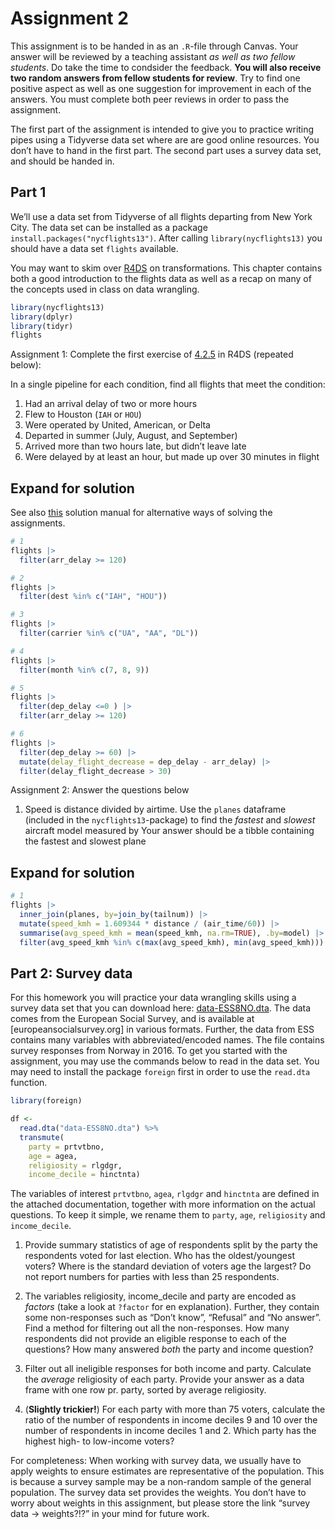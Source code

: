 # Assignment 2 {.unnumbered}

::: callout-note
This assignment is to be handed in as an `.R`-file through Canvas. Your answer will be reviewed by a teaching assistant *as well as two fellow students*. Do take the time to condsider the feedback. **You will also receive two random answers from fellow students for review**. Try to find one positive aspect as well as one suggestion for improvement in each of the answers. You must complete both peer reviews in order to pass the assignment.
:::

The first part of the assignment is intended to give you to practice writing pipes using a Tidyverse data set where are are good online resources. You don't have to hand in the first part. The second part uses a survey data set, and should be handed in.

## Part 1 {.unnumbered}

We'll use a data set from Tidyverse of all flights departing from New York City. The data set can be installed as a package `install.packages("nycflights13")`. After calling `library(nycflights13)` you should have a data set `flights` available.

You may want to skim over [R4DS](https://r4ds.hadley.nz/data-transform.html) on transformations. This chapter contains both a good introduction to the flights data as well as a recap on many of the concepts used in class on data wrangling.

```r
library(nycflights13) 
library(dplyr)
library(tidyr)
flights
```

Assignment 1: Complete the first exercise of [4.2.5](https://jrnold.github.io/r4ds-exercise-solutions/transform.html) in R4DS (repeated below):

In a single pipeline for each condition, find all flights that meet the condition:

1.  Had an arrival delay of two or more hours
2.  Flew to Houston (`IAH` or `HOU`)
3.  Were operated by United, American, or Delta
4.  Departed in summer (July, August, and September)
5.  Arrived more than two hours late, but didn't leave late
6.  Were delayed by at least an hour, but made up over 30 minutes in flight

::: {.callout-note collapse="true" icon="false"}
## Expand for solution

See also [this](https://jrnold.github.io/r4ds-exercise-solutions/transform.html) solution manual for alternative ways of solving the assignments.

```r
# 1
flights |> 
  filter(arr_delay >= 120)

# 2
flights |> 
  filter(dest %in% c("IAH", "HOU"))

# 3
flights |> 
  filter(carrier %in% c("UA", "AA", "DL"))

# 4
flights |> 
  filter(month %in% c(7, 8, 9))

# 5
flights |> 
  filter(dep_delay <=0 ) |> 
  filter(arr_delay >= 120)

# 6
flights |> 
  filter(dep_delay >= 60) |> 
  mutate(delay_flight_decrease = dep_delay - arr_delay) |> 
  filter(delay_flight_decrease > 30)
```
:::

Assignment 2: Answer the questions below

1.  Speed is distance divided by airtime. Use the `planes` dataframe (included in the `nycflights13`-package) to find the *fastest* and *slowest* aircraft model measured by Your answer should be a tibble containing the fastest and slowest plane

::: {.callout-note collapse="true" icon="false"}
## Expand for solution

```r
# 1
flights |> 
  inner_join(planes, by=join_by(tailnum)) |> 
  mutate(speed_kmh = 1.609344 * distance / (air_time/60)) |> 
  summarise(avg_speed_kmh = mean(speed_kmh, na.rm=TRUE), .by=model) |> 
  filter(avg_speed_kmh %in% c(max(avg_speed_kmh), min(avg_speed_kmh)))
```
:::

## Part 2: Survey data {.unnumbered}

For this homework you will practice your data wrangling skills using a survey data set that you can download here: [data-ESS8NO.dta](data-ESS8NO.dta). The data comes from the European Social Survey, and is available at \[europeansocialsurvey.org\] in various formats. Further, the data from ESS contains many variables with abbreviated/encoded names. The file contains survey responses from Norway in 2016. To get you started with the assignment, you may use the commands below to read in the data set. You may need to install the package `foreign` first in order to use the `read.dta` function.

```r
library(foreign)

df <- 
  read.dta("data-ESS8NO.dta") %>%
  transmute(
    party = prtvtbno, 
    age = agea, 
    religiosity = rlgdgr, 
    income_decile = hinctnta)
```

The variables of interest `prtvtbno`, `agea`, `rlgdgr` and `hinctnta` are defined in the attached documentation, together with more information on the actual questions. To keep it simple, we rename them to `party`, `age`, `religiosity` and `income_decile`.

1.  Provide summary statistics of age of respondents split by the party the respondents voted for last election. Who has the oldest/youngest voters? Where is the standard deviation of voters age the largest? Do not report numbers for parties with less than 25 respondents.

2.  The variables religiosity, income_decile and party are encoded as *factors* (take a look at `?factor` for en explanation). Further, they contain some non-responses such as "Don't know", "Refusal" and "No answer". Find a method for filtering out all the non-responses. How many respondents did not provide an eligible response to each of the questions? How many answered *both* the party and income question?

3.  Filter out all ineligible responses for both income and party. Calculate the *average* religiosity of each party. Provide your answer as a data frame with one row pr. party, sorted by average religiosity.

4.  (**Slightly trickier!**) For each party with more than 75 voters, calculate the ratio of the number of respondents in income deciles 9 and 10 over the number of respondents in income deciles 1 and 2. Which party has the highest high- to low-income voters?

For completeness: When working with survey data, we usually have to apply weights to ensure estimates are representative of the population. This is because a survey sample may be a non-random sample of the general population. The survey data set provides the weights. You don't have to worry about weights in this assignment, but please store the link "survey data -\> weights?!?" in your mind for future work.
